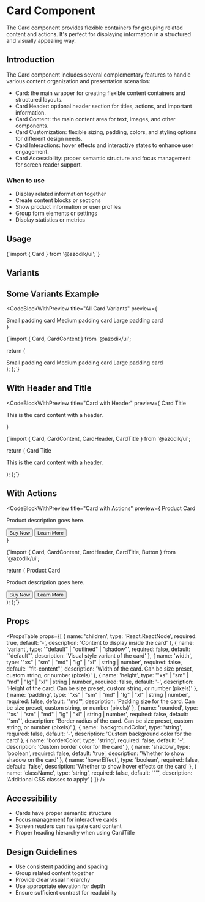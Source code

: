 
# Card Component

The Card component provides flexible containers for grouping related content and actions. It's perfect for displaying information in a structured and visually appealing way.

## Introduction

The Card component includes several complementary features to handle various content organization and presentation scenarios:

- Card: the main wrapper for creating flexible content containers and structured layouts.
- Card Header: optional header section for titles, actions, and important information.
- Card Content: the main content area for text, images, and other components.
- Card Customization: flexible sizing, padding, colors, and styling options for different design needs.
- Card Interactions: hover effects and interactive states to enhance user engagement.
- Card Accessibility: proper semantic structure and focus management for screen reader support.

### When to use
- Display related information together
- Create content blocks or sections
- Show product information or user profiles
- Group form elements or settings
- Display statistics or metrics

## Usage

<CodeBlock language="tsx">
{`import { Card } from '@azodik/ui';`}
</CodeBlock>

## Variants

<ComponentRenderer componentName="card" />

## Some Variants Example

<CodeBlockWithPreview 
  title="All Card Variants"
  preview={
    <div className="space-y-4">
      <Card padding="sm" rounded="sm">
        <CardContent>Small padding card</CardContent>
      </Card>
      <Card padding="md" rounded="sm" className="mt-5">
        <CardContent>Medium padding card</CardContent>
      </Card>
      <Card padding="lg" rounded="sm" className="mt-5">
        <CardContent>Large padding card</CardContent>
      </Card>
    </div>
  }
>
{`import { Card, CardContent } from '@azodik/ui';

  return (
    <div className="space-y-4">
      <Card padding="sm">
        <CardContent>Small padding card</CardContent>
      </Card>
      <Card padding="md">
        <CardContent>Medium padding card</CardContent>
      </Card>
      <Card padding="lg">
        <CardContent>Large padding card</CardContent>
      </Card>
    </div>
  );
};`}
</CodeBlockWithPreview>

## With Header and Title

<CodeBlockWithPreview 
  title="Card with Header"
  preview={
    <Card>
      <CardHeader>
        <CardTitle>Card Title</CardTitle>
      </CardHeader>
      <CardContent>
        <p>This is the card content with a header.</p>
      </CardContent>
    </Card>
  }
>
{`import { Card, CardContent, CardHeader, CardTitle } from '@azodik/ui';

  return (
    <Card>
      <CardHeader>
        <CardTitle>Card Title</CardTitle>
      </CardHeader>
      <CardContent>
        <p>This is the card content with a header.</p>
      </CardContent>
    </Card>
  );
};`}
</CodeBlockWithPreview>

## With Actions

<CodeBlockWithPreview 
  title="Card with Actions"
  preview={
    <Card>
      <CardHeader>
        <CardTitle>Product Card</CardTitle>
      </CardHeader>
      <CardContent>
        <p>Product description goes here.</p>
        <div className="flex gap-2 mt-4 justify-center items-center">
          <Button variant="primary" size="sm" width="100px">Buy Now</Button>
          <Button variant="outline" size="sm" className="ml-5">Learn More</Button>
        </div>
      </CardContent>
    </Card>
  }
>
{`import { Card, CardContent, CardHeader, CardTitle, Button } from '@azodik/ui';

  return (
    <Card>
      <CardHeader>
        <CardTitle>Product Card</CardTitle>
      </CardHeader>
      <CardContent>
        <p>Product description goes here.</p>
        <div className="flex gap-2 mt-4">
          <Button variant="primary">Buy Now</Button>
          <Button variant="outline">Learn More</Button>
        </div>
      </CardContent>
    </Card>
  );
};`}
</CodeBlockWithPreview>

## Props

<PropsTable props={[
  {
    name: 'children',
    type: 'React.ReactNode',
    required: true,
    default: '-',
    description: 'Content to display inside the card'
  },
  {
    name: 'variant',
    type: '"default" | "outlined" | "shadow"',
    required: false,
    default: '"default"',
    description: 'Visual style variant of the card'
  },
  {
    name: 'width',
    type: '"xs" | "sm" | "md" | "lg" | "xl" | string | number',
    required: false,
    default: '"fit-content"',
    description: 'Width of the card. Can be size preset, custom string, or number (pixels)'
  },
  {
    name: 'height',
    type: '"xs" | "sm" | "md" | "lg" | "xl" | string | number',
    required: false,
    default: '-',
    description: 'Height of the card. Can be size preset, custom string, or number (pixels)'
  },
  {
    name: 'padding',
    type: '"xs" | "sm" | "md" | "lg" | "xl" | string | number',
    required: false,
    default: '"md"',
    description: 'Padding size for the card. Can be size preset, custom string, or number (pixels)'
  },
  {
    name: 'rounded',
    type: '"xs" | "sm" | "md" | "lg" | "xl" | string | number',
    required: false,
    default: '"sm"',
    description: 'Border radius of the card. Can be size preset, custom string, or number (pixels)'
  },
  {
    name: 'backgroundColor',
    type: 'string',
    required: false,
    default: '-',
    description: 'Custom background color for the card'
  },
  {
    name: 'borderColor',
    type: 'string',
    required: false,
    default: '-',
    description: 'Custom border color for the card'
  },
  {
    name: 'shadow',
    type: 'boolean',
    required: false,
    default: 'true',
    description: 'Whether to show shadow on the card'
  },
  {
    name: 'hoverEffect',
    type: 'boolean',
    required: false,
    default: 'false',
    description: 'Whether to show hover effects on the card'
  },
  {
    name: 'className',
    type: 'string',
    required: false,
    default: '""',
    description: 'Additional CSS classes to apply'
  }
]} />

## Accessibility

- Cards have proper semantic structure
- Focus management for interactive cards
- Screen readers can navigate card content
- Proper heading hierarchy when using CardTitle

## Design Guidelines

- Use consistent padding and spacing
- Group related content together
- Provide clear visual hierarchy
- Use appropriate elevation for depth
- Ensure sufficient contrast for readability


